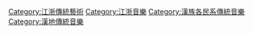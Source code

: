 [[Category:江浙傳統藝術|Category:江浙傳統藝術]]
[[Category:江浙音樂|Category:江浙音樂]]
[[Category:漢族各民系傳統音樂|Category:漢族各民系傳統音樂]]
[[Category:漢地傳統音樂|Category:漢地傳統音樂]]